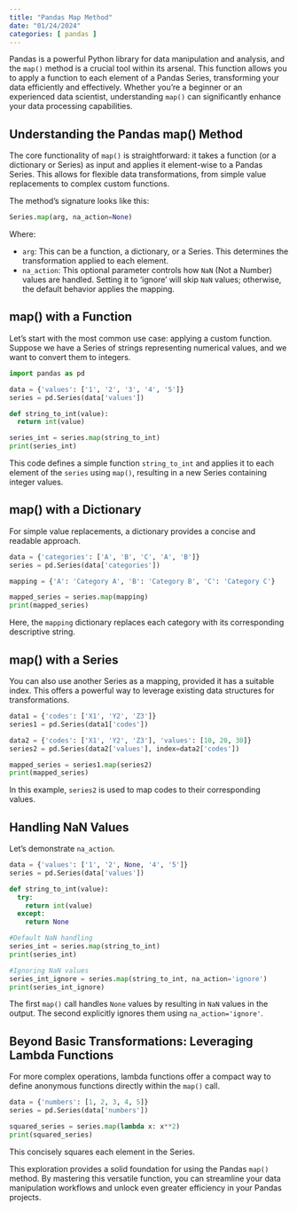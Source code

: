 ```yaml
---
title: "Pandas Map Method"
date: "01/24/2024"
categories: [ pandas ]
---
```



Pandas is a powerful Python library for data manipulation and analysis, and the `map()` method is a crucial tool within its arsenal.  This function allows you to apply a function to each element of a Pandas Series, transforming your data efficiently and effectively. Whether you're a beginner or an experienced data scientist, understanding `map()` can significantly enhance your data processing capabilities.


## Understanding the Pandas map() Method

The core functionality of `map()` is straightforward: it takes a function (or a dictionary or Series) as input and applies it element-wise to a Pandas Series.  This allows for flexible data transformations, from simple value replacements to complex custom functions.

The method's signature looks like this:

```python
Series.map(arg, na_action=None)
```

Where:

* `arg`: This can be a function, a dictionary, or a Series.  This determines the transformation applied to each element.
* `na_action`: This optional parameter controls how `NaN` (Not a Number) values are handled.  Setting it to 'ignore' will skip `NaN` values; otherwise, the default behavior applies the mapping.


##  map() with a Function

Let's start with the most common use case: applying a custom function.  Suppose we have a Series of strings representing numerical values, and we want to convert them to integers.

```python
import pandas as pd

data = {'values': ['1', '2', '3', '4', '5']}
series = pd.Series(data['values'])

def string_to_int(value):
  return int(value)

series_int = series.map(string_to_int)
print(series_int)
```

This code defines a simple function `string_to_int` and applies it to each element of the `series` using `map()`, resulting in a new Series containing integer values.


## map() with a Dictionary

For simple value replacements, a dictionary provides a concise and readable approach.

```python
data = {'categories': ['A', 'B', 'C', 'A', 'B']}
series = pd.Series(data['categories'])

mapping = {'A': 'Category A', 'B': 'Category B', 'C': 'Category C'}

mapped_series = series.map(mapping)
print(mapped_series)

```

Here, the `mapping` dictionary replaces each category with its corresponding descriptive string.


## map() with a Series

You can also use another Series as a mapping, provided it has a suitable index.  This offers a powerful way to leverage existing data structures for transformations.

```python
data1 = {'codes': ['X1', 'Y2', 'Z3']}
series1 = pd.Series(data1['codes'])

data2 = {'codes': ['X1', 'Y2', 'Z3'], 'values': [10, 20, 30]}
series2 = pd.Series(data2['values'], index=data2['codes'])

mapped_series = series1.map(series2)
print(mapped_series)
```

In this example, `series2` is used to map codes to their corresponding values.


## Handling NaN Values

Let's demonstrate `na_action`.


```python
data = {'values': ['1', '2', None, '4', '5']}
series = pd.Series(data['values'])

def string_to_int(value):
  try:
    return int(value)
  except:
    return None

#Default NaN handling
series_int = series.map(string_to_int)
print(series_int)

#Ignoring NaN values
series_int_ignore = series.map(string_to_int, na_action='ignore')
print(series_int_ignore)
```

The first `map()` call handles `None` values by resulting in `NaN` values in the output. The second explicitly ignores them using `na_action='ignore'`.


##  Beyond Basic Transformations: Leveraging Lambda Functions

For more complex operations, lambda functions offer a compact way to define anonymous functions directly within the `map()` call.


```python
data = {'numbers': [1, 2, 3, 4, 5]}
series = pd.Series(data['numbers'])

squared_series = series.map(lambda x: x**2)
print(squared_series)
```

This concisely squares each element in the Series.


This exploration provides a solid foundation for using the Pandas `map()` method.  By mastering this versatile function, you can streamline your data manipulation workflows and unlock even greater efficiency in your Pandas projects.

